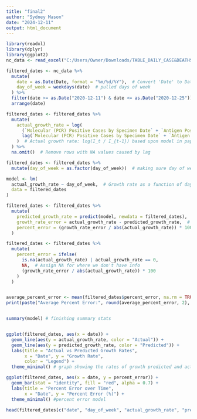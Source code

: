 ---
title: "final2"
author: "Sydney Mason"
date: "2024-12-11"
output: html_document
---


```{r, echo=FALSE, warning= FALSE, message = FALSE}

library(readxl)
library(dplyr)
library(ggplot2)
nc_data <- read_excel("C:/Users/Owner/Downloads/TABLE_DAILY_CASE&DEATHS_METRICS.xlsx")  #data obtained from NCDHHS and modified by me to have days of week

filtered_dates <- nc_data %>%
  mutate(
    date = as.Date(Date, format = "%m/%d/%Y"),  # Convert 'Date' to Date format was writen weirdly originally
    day_of_week = weekdays(date)  # pulled days of week
  ) %>%
  filter(date >= as.Date("2020-12-11") & date <= as.Date("2020-12-25")) %>%  # Filter for the date range for the 11th of december 2020 to 25th
  arrange(date)

filtered_dates <- filtered_dates %>%
  mutate(
    actual_growth_rate = log(
      (`Molecular (PCR) Positive Cases by Specimen Date` + `Antigen Positive Cases by Specimen Date`) /
      lag(`Molecular (PCR) Positive Cases by Specimen Date` + `Antigen Positive Cases by Specimen Date`)
    )  # Actual growth rate: log(I_t / I_{t-1}) based upon model in paper
  ) %>%
  na.omit()  # Remove rows with NA values caused by lag

filtered_dates <- filtered_dates %>%
  mutate(day_of_week = as.factor(day_of_week))  # making sure day of week in right format

model <- lm(
  actual_growth_rate ~ day_of_week,  # Growth rate as a function of day of the week inn a linear model 
  data = filtered_dates
)

filtered_dates <- filtered_dates %>%
  mutate(
    predicted_growth_rate = predict(model, newdata = filtered_dates),  # Add model predictions to see how a base model would determine the growth
    growth_rate_error = actual_growth_rate - predicted_growth_rate,  # Error = actual - predicted
    percent_error = (growth_rate_error / abs(actual_growth_rate)) * 100  # Percent error
  )

filtered_dates <- filtered_dates %>%
  mutate(
    percent_error = ifelse(
      is.na(actual_growth_rate) | actual_growth_rate == 0, 
      NA,  # Assign NA for where we don't have info
      (growth_rate_error / abs(actual_growth_rate)) * 100
    )
  )


average_percent_error <- mean(filtered_dates$percent_error, na.rm = TRUE)
print(paste("Average Percent Error:", round(average_percent_error, 2), "%")) #calculating and printing info on average percent error for summary stats


summary(model) # finishing summary stats


ggplot(filtered_dates, aes(x = date)) +
  geom_line(aes(y = actual_growth_rate, color = "Actual")) +
  geom_line(aes(y = predicted_growth_rate, color = "Predicted")) +
  labs(title = "Actual vs Predicted Growth Rates",
       x = "Date", y = "Growth Rate",
       color = "Legend") +
  theme_minimal() # graph showing the rates of growth predicted and actual 

ggplot(filtered_dates, aes(x = date, y = percent_error)) +
  geom_bar(stat = "identity", fill = "red", alpha = 0.7) +
  labs(title = "Percent Error over Time",
       x = "Date", y = "Percent Error (%)") +
  theme_minimal() #percent error model

head(filtered_dates[c("date", "day_of_week", "actual_growth_rate", "predicted_growth_rate", "growth_rate_error", "percent_error")]) # showing final data


```

